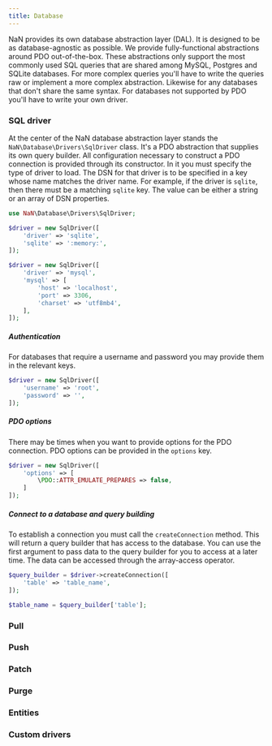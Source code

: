 ```yaml
---
title: Database
---
```


NaN provides its own database abstraction layer (DAL).
It is designed to be as database-agnostic as possible.
We provide fully-functional abstractions around PDO out-of-the-box.
These abstractions only support the most commonly used SQL queries that are shared among MySQL, Postgres and SQLite databases.
For more complex queries you'll have to write the queries raw or implement a more complex abstraction.
Likewise for any databases that don't share the same syntax.
For databases not supported by PDO you'll have to write your own driver.

### SQL driver

At the center of the NaN database abstraction layer stands the `NaN\Database\Drivers\SqlDriver` class.
It's a PDO abstraction that supplies its own query builder.
All configuration necessary to construct a PDO connection is provided through its constructor.
In it you must specify the type of driver to load.
The DSN for that driver is to be specified in a key whose name matches the driver name.
For example, if the driver is `sqlite`, then there must be a matching `sqlite` key.
The value can be either a string or an array of DSN properties.

```php
use NaN\Database\Drivers\SqlDriver;

$driver = new SqlDriver([
	'driver' => 'sqlite',
	'sqlite' => ':memory:',
]);
```

```php
$driver = new SqlDriver([
	'driver' => 'mysql',
	'mysql' => [
		'host' => 'localhost',
		'port' => 3306,
		'charset' => 'utf8mb4',
	],
]);
```

##### Authentication

For databases that require a username and password you may provide them in the relevant keys.

```php
$driver = new SqlDriver([
	'username' => 'root',
	'password' => '',
]);
```

##### PDO options

There may be times when you want to provide options for the PDO connection.
PDO options can be provided in the `options` key.

```php
$driver = new SqlDriver([
	'options' => [
		\PDO::ATTR_EMULATE_PREPARES => false,
	]
]);
```

##### Connect to a database and query building

To establish a connection you must call the `createConnection` method.
This will return a query builder that has access to the database.
You can use the first argument to pass data to the query builder for you to access at a later time.
The data can be accessed through the array-access operator.

```php
$query_builder = $driver->createConnection([
	'table' => 'table_name',
]);

$table_name = $query_builder['table'];
```

### Pull

### Push

### Patch

### Purge

### Entities

### Custom drivers